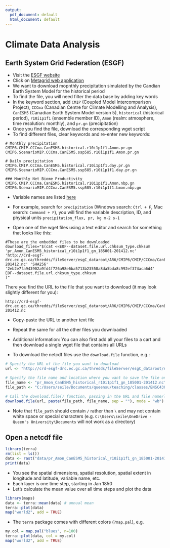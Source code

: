 ```yaml
---
output:
  pdf_document: default
  html_document: default
---
```

# Climate Data Analysis

## Earth System Grid Federation (ESGF)

* Visit the [ESGF website](https://esgf.llnl.gov/)
* Click on [Metagrid web application](https://aims2.llnl.gov/search)
* We want to download mopnthly precipitation simulated by the Candian Earth System Model for the historical period
* To find the file, you will need filter the data base by adding key words
* In the keyword section, add ```CMIP``` (Coupled Model Intercomparison Project), ```CCCma``` (Canadian Centre for Climate Modelling and Analysis), ```CanESM5``` (Canadian Earth System Model version 5), ```historical``` (historical period), ```r10i1p1f1``` (ensemble member ID), ```Amon``` (realm: atmosphere, time resolution: monthly), and ```pr.gn``` (precipitation)
* Once you find the file, download the corresponding wget script
* To find different files, clear keywords and re-enter new keywords:

```
# Monthly precipitation
CMIP6.CMIP.CCCma.CanESM5.historical.r10i1p1f1.Amon.pr.gn
CMIP6.ScenarioMIP.CCCma.CanESM5.ssp585.r10i1p1f1.Amon.pr.gn

# Daily precipitation
CMIP6.CMIP.CCCma.CanESM5.historical.r10i1p1f1.day.pr.gn
CMIP6.ScenarioMIP.CCCma.CanESM5.ssp585.r10i1p1f1.day.pr.gn

### Monthly Net Biome Productivity
CMIP6.CMIP.CCCma.CanESM5.historical.r10i1p1f1.Amon.nbp.gn
CMIP6.ScenarioMIP.CCCma.CanESM5.ssp585.r10i1p1f1.Lmon.nbp.gn
```

* Variable names are listed [here](https://pcmdi.llnl.gov/mips/cmip3/variableList.html)
* For example, search for ```precipitation``` (Windows search: ```Ctrl + F```, Mac search: ```Command + F```), you will find the variable description, ID, and physical units ```precipitation_flux, pr, kg m-2 s-1```

* Open one of the wget files using a text editor and search for something that looks like this:

```
#These are the embedded files to be downloaded
download_files="$(cat <<EOF--dataset.file.url.chksum_type.chksum
'pr_Amon_CanESM5_historical_r10i1p1f1_gn_185001-201412.nc' 'http://crd-esgf-drc.ec.gc.ca/thredds/fileServer/esgC_dataroot/AR6/CMIP6/CMIP/CCCma/CanESM5/historical/r10i1p1f1/Amon/pr/gn/v20190429/pr_Amon_CanESM5_historical_r10i1p1f1_gn_185001-201412.nc' 'SHA256' '2eb2e7fa943902a9fd4f726a98e6ba5713b23558a8da5bda8c992ef374aca6d4'
EOF--dataset.file.url.chksum_type.chksum
)"
```

There you find the URL to the file that you want to download (it may look slightly different for you):

```
http://crd-esgf-drc.ec.gc.ca/thredds/fileServer/esgC_dataroot/AR6/CMIP6/CMIP/CCCma/CanESM5/historical/r10i1p1f1/Amon/pr/gn/v20190429/pr_Amon_CanESM5_historical_r10i1p1f1_gn_185001-201412.nc
```

* Copy-paste the URL to another text file
* Repeat the same for all the other files you downloaded
* Additional information: You can also first add all your files to a cart and then download a single wget file that contains all URLs

* To download the netcdf files use the ```download.file``` function, e.g.:

```r
# Specify the URL of the file you want to download
url <- "http://crd-esgf-drc.ec.gc.ca/thredds/fileServer/esgC_dataroot/AR6/CMIP6/CMIP/CCCma/CanESM5/historical/r10i1p1f1/Amon/pr/gn/v20190429/pr_Amon_CanESM5_historical_r10i1p1f1_gn_185001-201412.nc"

# Specify the file name and location where you want to save the file on your computer
file_name <- "pr_Amon_CanESM5_historical_r10i1p1f1_gn_185001-201412.nc"
file_path <- "C:/Users/seile/Documents/queensu/teaching/classes/ENSC430/tutorials/ENSC430/data/"

# Call the download.file() function, passing in the URL and file name/location as arguments
download.file(url, paste(file_path, file_name, sep = ""), mode = "wb")

```

* Note that ```file_path``` should contain ```/``` rather than ```\``` and may not contain white space or special characters (e.g. ```C:\Users\seile\OneDrive - Queen's University\Documents``` will not work as a directory)

## Open a netcdf file


```r
library(terra)
rm(list = ls())
data <- rast("data/pr_Amon_CanESM5_historical_r10i1p1f1_gn_185001-201412.nc")
print(data)
```
* You see the spatial dimensions, spatial resolution, spatial extent in longitude and latitude, variable name, etc.
* Each layer is one time step, starting in Jan 1850
* Let's calculate the mean value over all time steps and plot the data

```r
library(maps)
data <- terra::mean(data) # annual mean
terra::plot(data)
map("world2", add = TRUE)
```
* The ```terra``` package comes with different colors (```?map.pal```), e.g.
```r
my.col = map.pal("blues", n=100)
terra::plot(data, col = my.col)
map("world2", add = TRUE)
```
